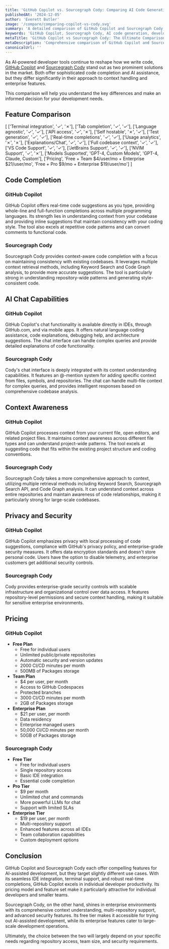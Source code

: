 ```yaml
---
title: 'GitHub Copilot vs. Sourcegraph Cody: Comparing AI Code Generation tools (2025)'
publishedAt: '2024-12-05'
author: 'Everett Butler'
image: '/compare/comparing-copilot-vs-cody.svg'
summary: 'A detailed comparison of GitHub Copilot and Sourcegraph Cody, exploring their features, pricing, and capabilities to help developers choose the right AI coding assistant.'
keywords: 'GitHub Copilot, Sourcegraph Cody, AI code generation, developer tools comparison, code completion, AI pair programming'
metaTitle: 'GitHub Copilot vs Sourcegraph Cody: The Ultimate Comparison Guide (2025)'
metaDescription: 'Comprehensive comparison of GitHub Copilot and Sourcegraph Cody, including features, pricing, and real-world applications for developers making an informed choice between AI coding assistants.'
canonicalUrl: ''
---
```


As AI-powered developer tools continue to reshape how we write code, [GitHub Copilot](https://github.com/home) and [Sourcegraph Cody](https://sourcegraph.com/) stand out as two prominent solutions in the market. Both offer sophisticated code completion and AI assistance, but they differ significantly in their approach to context handling and enterprise features. 

This comparison will help you understand the key differences and make an informed decision for your development needs.

## Feature Comparison

[
    ['Terminal integration', '✓', '✗'],
    ['Tab completion', '✓', '✓'],
    ['Language agnostic', '✓', '✓'],
    ['API access', '✓', '✗'],
    ['Self hostable', '✗', '✓'],
    ['Test generation', '✓', '✓'],
    ['Real-time completions', '✓', '✓'],
    ['Usage analytics', '✗', '✗'],
    ['Explanations/Chat', '✓', '✓'],
    ['Full codebase context', '✓', '✓'],
    ['VS Code Support', '✓', '✓'],
    ['JetBrains Support', '✓', '✓'],
    ['NVIM Support', '✓', '✗'],
    ['Models Supported', 'GPT-4, Custom Models', 'GPT-4, Claude, Custom'],
    ['Pricing', 'Free + Team $4/user/mo + Enterprise $21/user/mo', 'Free + Pro $9/mo + Enterprise $19/user/mo']
]

## Code Completion

### GitHub Copilot
GitHub Copilot offers real-time code suggestions as you type, providing whole-line and full-function completions across multiple programming languages. Its strength lies in understanding context from your codebase and providing inline suggestions that maintain consistency with your coding style. The tool also excels at repetitive code patterns and can convert comments to functional code.

### Sourcegraph Cody
Sourcegraph Cody provides context-aware code completion with a focus on maintaining consistency with existing codebases. It leverages multiple context retrieval methods, including Keyword Search and Code Graph analysis, to provide more accurate suggestions. The tool is particularly strong in understanding repository-wide patterns and generating style-consistent code.

## AI Chat Capabilities

### GitHub Copilot
GitHub Copilot's chat functionality is available directly in IDEs, through GitHub.com, and via mobile apps. It offers natural language coding assistance, code explanations, debugging help, and architecture suggestions. The chat interface can handle complex queries and provide detailed explanations of code functionality.

### Sourcegraph Cody
Cody's chat interface is deeply integrated with its context understanding capabilities. It features an @-mention system for adding specific context from files, symbols, and repositories. The chat can handle multi-file context for complex queries, and provides intelligent responses based on comprehensive codebase analysis.

## Context Awareness

### GitHub Copilot
GitHub Copilot processes context from your current file, open editors, and related project files. It maintains context awareness across different file types and can understand project-wide patterns. The tool excels at suggesting code that fits within the existing project structure and coding conventions.

### Sourcegraph Cody
Sourcegraph Cody takes a more comprehensive approach to context, utilizing multiple retrieval methods including Keyword Search, Sourcegraph Search API, and Code Graph analysis. It can understand context across entire repositories and maintain awareness of code relationships, making it particularly strong for large-scale codebases.

## Privacy and Security

### GitHub Copilot
GitHub Copilot emphasizes privacy with local processing of code suggestions, compliance with GitHub's privacy policy, and enterprise-grade security measures. It offers data encryption standards and doesn't store personal code. Users have the option to disable telemetry, and enterprise customers get additional security controls.

### Sourcegraph Cody
Cody provides enterprise-grade security controls with scalable infrastructure and organizational control over data access. It features repository-level permissions and secure context handling, making it suitable for sensitive enterprise environments.

## Pricing

### GitHub Copilot
- **Free Plan**
  - Free for individual users
  - Unlimited public/private repositories
  - Automatic security and version updates
  - 2000 CI/CD minutes per month
  - 500MB of Packages storage
- **Team Plan**
  - $4 per user, per month
  - Access to GitHub Codespaces 
  - Protected branches
  - 3000 CI/CD minutes per month
  - 2GB of Packages storage
- **Enterprise Plan**
  - $21 per user, per month
  - Data residency 
  - Enterprise managed users
  - 50,000 CI/CD minutes per month
  - 50GB of Packages storage


### Sourcegraph Cody
- **Free Tier**
  - Free for individual users
  - Single repository access
  - Basic IDE integration
  - Essential code completion
- **Pro Tier**
  - $9 per month
  - Unlimited chat and commands
  - More powerful LLMs for chat
  - Support with limited SLAs
- **Enterprise Tier**
  - $19 per user, per month
  - Multi-repository support
  - Enhanced features across all IDEs
  - Team collaboration capabilities
  - Custom deployment options


## Conclusion

GitHub Copilot and Sourcegraph Cody each offer compelling features for AI-assisted development, but they target slightly different use cases. With its seamless IDE integration, terminal support, and robust real-time completions, GitHub Copilot excels in individual developer productivity. Its pricing model and feature set make it particularly attractive for individual developers and smaller teams.

Sourcegraph Cody, on the other hand, shines in enterprise environments with its comprehensive context understanding, multi-repository support, and advanced security features. Its free tier makes it accessible for trying out AI-assisted development, while its enterprise features cater to large-scale development operations. 

Ultimately, the choice between the two will largely depend on your specific needs regarding repository access, team size, and security requirements.
